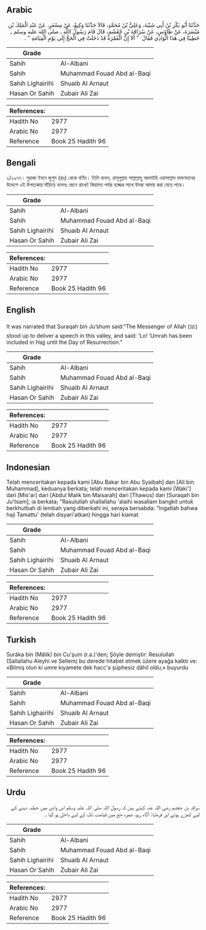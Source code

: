 ## Arabic


<div dir="rtl" lang="ar" style={{fontSize:'larger',backgroundColor:'#f8f9fa',padding:20}}>
حَدَّثَنَا أَبُو بَكْرِ بْنُ أَبِي شَيْبَةَ، وَعَلِيُّ بْنُ مُحَمَّدٍ، قَالاَ حَدَّثَنَا وَكِيعٌ، عَنْ مِسْعَرٍ، عَنْ عَبْدِ الْمَلِكَ بْنِ مَيْسَرَةَ، عَنْ طَاوُسٍ، عَنْ سُرَاقَةَ بْنِ جُعْشُمٍ، قَالَ قَامَ رَسُولُ اللَّهِ ـ صلى الله عليه وسلم ـ خَطِيبًا فِي هَذَا الْوَادِي فَقَالَ ‏ "‏ أَلاَ إِنَّ الْعُمْرَةَ قَدْ دَخَلَتْ فِي الْحَجِّ إِلَى يَوْمِ الْقِيَامَةِ ‏"‏ ‏.‏
</div>
<div style={{backgroundColor:'#f8f9fa',padding:20, marginBottom: 10}}><table> <thead> <tr> <th>Grade</th> <th></th> </tr> </thead> <tbody> <tr><td>Sahih</td><td>Al-Albani</td></tr><tr><td>Sahih</td><td>Muhammad Fouad Abd al-Baqi</td></tr><tr><td>Sahih Lighairihi</td><td>Shuaib Al Arnaut</td></tr><tr><td>Hasan Or Sahih</td><td>Zubair Ali Zai</td></tr></tbody></table><table> <thead> <tr> <th>References:</th> <th></th> </tr> </thead> <tbody><tr><td>Hadith No</td><td>2977</td></tr><tr><td>Arabic No</td><td>2977</td></tr><tr><td>Reference</td><td>Book 25 Hadith 96</td></tr></tbody></table></div>

## Bengali


<div dir="ltr" lang="bn" style={{fontSize:'larger',backgroundColor:'#f8f9fa',padding:20}}>
২/২৯৭৭। সুরাকা ইবনে জুশুম (রাঃ) থেকে বর্ণিত। তিনি বলেন, রাসূলুল্লাহ সাল্লাল্লাহু আলাইহি ওয়াসাল্লাম ভাষণদানের উদ্দেশে এই উপত্যকায় দাঁড়িয়ে বলেনঃ জেনে রাখো! কিয়ামত পর্যন্ত হজ্জের সাথে উমরা আদায় করা যেতে পারে।
</div>
<div style={{backgroundColor:'#f8f9fa',padding:20, marginBottom: 10}}><table> <thead> <tr> <th>Grade</th> <th></th> </tr> </thead> <tbody> <tr><td>Sahih</td><td>Al-Albani</td></tr><tr><td>Sahih</td><td>Muhammad Fouad Abd al-Baqi</td></tr><tr><td>Sahih Lighairihi</td><td>Shuaib Al Arnaut</td></tr><tr><td>Hasan Or Sahih</td><td>Zubair Ali Zai</td></tr></tbody></table><table> <thead> <tr> <th>References:</th> <th></th> </tr> </thead> <tbody><tr><td>Hadith No</td><td>2977</td></tr><tr><td>Arabic No</td><td>2977</td></tr><tr><td>Reference</td><td>Book 25 Hadith 96</td></tr></tbody></table></div>

## English


<div dir="ltr" lang="en" style={{fontSize:'larger',backgroundColor:'#f8f9fa',padding:20}}>
It was narrated that Suraqah bin Ju’shum said:“The Messenger of Allah (ﷺ) stood up to deliver a speech in this valley, and said: ‘Lo! ‘Umrah has been included in Hajj until the Day of Resurrection.”
</div>
<div style={{backgroundColor:'#f8f9fa',padding:20, marginBottom: 10}}><table> <thead> <tr> <th>Grade</th> <th></th> </tr> </thead> <tbody> <tr><td>Sahih</td><td>Al-Albani</td></tr><tr><td>Sahih</td><td>Muhammad Fouad Abd al-Baqi</td></tr><tr><td>Sahih Lighairihi</td><td>Shuaib Al Arnaut</td></tr><tr><td>Hasan Or Sahih</td><td>Zubair Ali Zai</td></tr></tbody></table><table> <thead> <tr> <th>References:</th> <th></th> </tr> </thead> <tbody><tr><td>Hadith No</td><td>2977</td></tr><tr><td>Arabic No</td><td>2977</td></tr><tr><td>Reference</td><td>Book 25 Hadith 96</td></tr></tbody></table></div>

## Indonesian


<div dir="ltr" lang="id" style={{fontSize:'larger',backgroundColor:'#f8f9fa',padding:20}}>
Telah menceritakan kepada kami [Abu Bakar bin Abu Syaibah] dan [Ali bin Muhammad], keduanya berkata; telah menceritakan kepada kami [Waki'] dari [Mis'ar] dari [Abdul Malik bin Maisarah] dari [Thawus] dari [Suraqah bin Ju'tsam], ia berkata; "Rasulullah shallallahu 'alaihi wasallam bangkit untuk berkhutbah di lembah yang diberkahi ini, seraya bersabda: "Ingatlah bahwa haji Tamattu' (telah disyari'atkan) hingga hari kiamat
</div>
<div style={{backgroundColor:'#f8f9fa',padding:20, marginBottom: 10}}><table> <thead> <tr> <th>Grade</th> <th></th> </tr> </thead> <tbody> <tr><td>Sahih</td><td>Al-Albani</td></tr><tr><td>Sahih</td><td>Muhammad Fouad Abd al-Baqi</td></tr><tr><td>Sahih Lighairihi</td><td>Shuaib Al Arnaut</td></tr><tr><td>Hasan Or Sahih</td><td>Zubair Ali Zai</td></tr></tbody></table><table> <thead> <tr> <th>References:</th> <th></th> </tr> </thead> <tbody><tr><td>Hadith No</td><td>2977</td></tr><tr><td>Arabic No</td><td>2977</td></tr><tr><td>Reference</td><td>Book 25 Hadith 96</td></tr></tbody></table></div>

## Turkish


<div dir="ltr" lang="tr" style={{fontSize:'larger',backgroundColor:'#f8f9fa',padding:20}}>
Surâka bin (Mâlik) bin Cu'şum (r.a.)'den; Şöyle demiştir: Resulullah (Sallallahu Aleyhi ve Sellem) bu derede hitabet etmek üzere ayağa kalktı ve: «Bilmiş olun ki umre kıyamete dek hacc'a şüphesiz dâhil oldu,» buyurdu
</div>
<div style={{backgroundColor:'#f8f9fa',padding:20, marginBottom: 10}}><table> <thead> <tr> <th>Grade</th> <th></th> </tr> </thead> <tbody> <tr><td>Sahih</td><td>Al-Albani</td></tr><tr><td>Sahih</td><td>Muhammad Fouad Abd al-Baqi</td></tr><tr><td>Sahih Lighairihi</td><td>Shuaib Al Arnaut</td></tr><tr><td>Hasan Or Sahih</td><td>Zubair Ali Zai</td></tr></tbody></table><table> <thead> <tr> <th>References:</th> <th></th> </tr> </thead> <tbody><tr><td>Hadith No</td><td>2977</td></tr><tr><td>Arabic No</td><td>2977</td></tr><tr><td>Reference</td><td>Book 25 Hadith 96</td></tr></tbody></table></div>

## Urdu


<div dir="rtl" lang="ur" style={{fontSize:'larger',backgroundColor:'#f8f9fa',padding:20}}>
سراقہ بن جعشم رضی اللہ عنہ کہتے ہیں کہ رسول اللہ صلی اللہ علیہ وسلم اس وادی میں خطبہ دینے کے لیے کھڑے ہوئے اور فرمایا: آگاہ رہو، عمرہ حج میں قیامت تک کے لیے داخل ہو گیا ۔
</div>
<div style={{backgroundColor:'#f8f9fa',padding:20, marginBottom: 10}}><table> <thead> <tr> <th>Grade</th> <th></th> </tr> </thead> <tbody> <tr><td>Sahih</td><td>Al-Albani</td></tr><tr><td>Sahih</td><td>Muhammad Fouad Abd al-Baqi</td></tr><tr><td>Sahih Lighairihi</td><td>Shuaib Al Arnaut</td></tr><tr><td>Hasan Or Sahih</td><td>Zubair Ali Zai</td></tr></tbody></table><table> <thead> <tr> <th>References:</th> <th></th> </tr> </thead> <tbody><tr><td>Hadith No</td><td>2977</td></tr><tr><td>Arabic No</td><td>2977</td></tr><tr><td>Reference</td><td>Book 25 Hadith 96</td></tr></tbody></table></div>